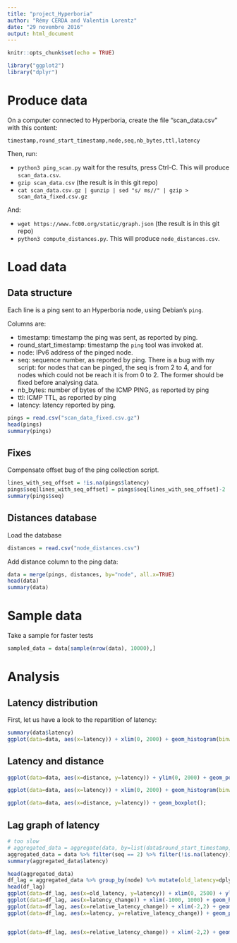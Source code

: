 ```yaml
---
title: "project_Hyperboria"
author: "Rémy CERDA and Valentin Lorentz"
date: "29 novembre 2016"
output: html_document
---
```


```r
knitr::opts_chunk$set(echo = TRUE)
```

```r
library("ggplot2")
library("dplyr")
```

# Produce data

On a computer connected to Hyperboria, create the file “scan_data.csv” with this content:

```
timestamp,round_start_timestamp,node,seq,nb_bytes,ttl,latency
```

Then, run:

* `python3 ping_scan.py` wait for the results, press Ctrl-C. This will produce `scan_data.csv`.
* `gzip scan_data.csv` (the result is in this git repo)
* `cat scan_data.csv.gz | gunzip | sed "s/ ms//" | gzip > scan_data_fixed.csv.gz`

And:

* `wget https://www.fc00.org/static/graph.json` (the result is in this git repo)
* `python3 compute_distances.py`. This will produce `node_distances.csv`.



# Load data

## Data structure

Each line is a ping sent to an Hyperboria node, using Debian's `ping`.

Columns are:

* timestamp: timestamp the ping was sent, as reported by ping.
* round_start_timestamp: timestamp the `ping` tool was invoked at.
* node: IPv6 address of the pinged node.
* seq: sequence number, as reported by ping. There is a bug with my script: for nodes that can be pinged, the seq is from 2 to 4, and for nodes which could not be reach it is from 0 to 2. The former should be fixed before analysing data.
* nb_bytes: number of bytes of the ICMP PING, as reported by ping
* ttl: ICMP TTL, as reported by ping
* latency: latency reported by ping.

```r
pings = read.csv("scan_data_fixed.csv.gz")
head(pings)
summary(pings)
```

## Fixes

Compensate offset bug of the ping collection script.

```r
lines_with_seq_offset = !is.na(pings$latency)
pings$seq[lines_with_seq_offset] = pings$seq[lines_with_seq_offset]-2
summary(pings$seq)
```

## Distances database

Load the database

```r
distances = read.csv("node_distances.csv")
```

Add distance column to the ping data:

```r
data = merge(pings, distances, by="node", all.x=TRUE)
head(data)
summary(data)
```


# Sample data

Take a sample for faster tests

```r
sampled_data = data[sample(nrow(data), 10000),]
```

# Analysis

## Latency distribution

First, let us have a look to the repartition of latency:
```r
summary(data$latency)
ggplot(data=data, aes(x=latency)) + xlim(0, 2000) + geom_histogram(binwidth=100);
```

## Latency and distance

```r
ggplot(data=data, aes(x=distance, y=latency)) + ylim(0, 2000) + geom_point();
```

```r
ggplot(data=data, aes(x=latency)) + xlim(0, 2000) + geom_histogram(binwidth=50) + facet_grid(distance ~ .);
```
```r
ggplot(data=data, aes(x=distance, y=latency)) + geom_boxplot();
```

## Lag graph of latency

```r
# too slow
# aggregated_data = aggregate(data, by=list(data$round_start_timestamp, data$node), FUN=mean)
aggregated_data = data %>% filter(seq == 2) %>% filter(!is.na(latency)) %>% as.data.frame();
summary(aggregated_data$latency)

head(aggregated_data)
df_lag = aggregated_data %>% group_by(node) %>% mutate(old_latency=dplyr::lag(latency)) %>% mutate(latency_change=latency - old_latency) %>% mutate(relative_latency_change=2*latency_change/(old_latency+latency)) %>% as.data.frame()
head(df_lag)
ggplot(data=df_lag, aes(x=old_latency, y=latency)) + xlim(0, 2500) + ylim(0, 2500) + geom_point()
ggplot(data=df_lag, aes(x=latency_change)) + xlim(-1000, 1000) + geom_histogram(bins=100)
ggplot(data=df_lag, aes(x=relative_latency_change)) + xlim(-2,2) + geom_histogram(bins=100)
ggplot(data=df_lag, aes(x=latency, y=relative_latency_change)) + geom_point()


ggplot(data=df_lag, aes(x=relative_latency_change)) + xlim(-2,2) + geom_histogram(bins=50) + facet_grid(distance ~ ., scale="free_y");
```
